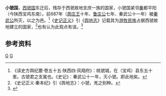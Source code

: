 {{dablink|本條目講述的是西虢东迁后残存于西虢故地的小虢国，关于[[虢叔|虢叔]]所建[[虢国|虢国]]请参见'''[[西虢国|西虢国]]'''条目，[[虢仲|虢仲]]所建虢国请参见'''[[东虢国|东虢国]]'''条目。}}

{{周代诸侯国
|国名=小虢国
|国君姓氏=姬姓
|爵位=不明
|国都=桃虢（今[[陕西省|陕西省]][[宝鸡市|宝鸡市]]东[[虢镇|虢镇]]）
|分封者=
|始祖=
|建国年=西周晚期
|灭亡年=前687年
|灭亡原因=前687年被秦国所灭
|史书记载=《史记》<br/><small>（始見於《史记·卷五·秦本纪》）</small>
}}

'''小虢国'''，[[西虢国|西虢国]]东迁后，残存于西虢故地支庶一族的国家，小虢国紧邻[[秦国|秦]]都平阳（今陕西宝鸡东南）。前687年（[[周庄王|周庄王]]十年、[[鲁庄公|鲁庄公]]七年、秦武公十一年）被[[秦武公|秦武公]]所灭，以之为邑。<ref>《读史方舆纪要·卷五十五·陕西四·凤翔府》：桃虢城，在（宝鸡）县东五十里。古虢君之支属也。《史记》：秦武公十一年，灭小虢。即此地矣。</ref>《[[史记正义|史记正义]]》引《[[舆地志|舆地志]]》记载其为[[游牧民族|游牧民族]]占据西虢故地建立的国家，<ref>《史记正义·秦本纪》引《舆地志》：小虢，羌之别种。</ref>也有认为此观点有误。<ref>{{cite book|author=张筱衡|coauthors= |title=《召禹鼎考释》|year=1958年第一期|publisher=《人文杂志》|location= |isbn=}}</ref>

== 参考资料 ==
{{reflist|2}}

[[Category:春秋時期的國家|G]]
[[Category:前11世紀建立的國家或政權|G]]